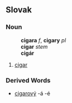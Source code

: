 ==Slovak==
===Noun===
:'''cigara''' ''f'', '''cigary''' ''pl''
:'''cigar''' ''stem''
:'''cigár''' ''{{genpl}}''
:{{decpat}} {{zena}}
# [[cigar]]
===Derived Words===
* [[cigarový]] -á -é
